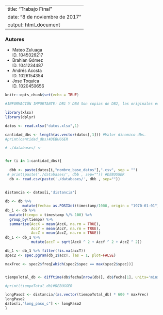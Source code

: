
---
title: "Trabajo Final"
date: "8 de noviembre de 2017"
output: html_document
---
<h3>Autores</h3>
<ul>
  <li>Mateo Zuluaga <br> ID. 1045026217</li>
  <li>Brahian Gómez <br> ID. 1041234487</li>
  <li>Andrés Acosta <br> ID. 1026154354</li>
  <li>Jose Toquica <br> ID. 1020450656</li>
</ul>
```r
knitr::opts_chunk$set(echo = TRUE)
```

```r

#INFORMACIÓN IMPORTANTE: DB1 Y DB4 Son copias de DB2, las originales están malas.

library(xlsx)
library(dplyr)

datos <- read.xlsx("datos.xlsx",1)

cantidad_dbs <- length(as.vector(datos[,1])) #Valor dinamico dbs.
#print(cantidad_dbs)#DEBUGGER

# ./databases/ <-


for (i in 1:cantidad_dbs){
  
  dbb <- paste(datos[i,"nombre_base_datos"],".csv", sep = "")
 # print(paste('./databases/', dbb , sep="")) #DEBUGGER
  db <- read.csv(paste('./databases/', dbb , sep=""))
  
  
distancia <- datos[i,'distancia']

db <- db %>%
        mutate(fecha= as.POSIXct(timestamp/1000, origin = "1970-01-01"))
db_1 <- db %>%
  mutate(tiempo = timestamp %/% 100) %>%
  group_by(tiempo) %>%
  summarise(AccX = mean(AccX, na.rm = TRUE),
            AccY = mean(AccY, na.rm = TRUE),
            AccZ = mean(AccZ, na.rm = TRUE))
db_1 <- db_1 %>%
            mutate(accT = sqrt(AccX ^ 2 + AccY ^ 2 + AccZ ^ 2))

db_1 <- db_1 %>% filter(!is.na(accT))
spec2 <- spec.pgram(db_1$accT, las = 1, plot=FALSE)

maxFrec <- spec2$freq[which(spec2$spec == max(spec2$spec))]


tiempoTotal_db <- difftime(db$fecha[nrow(db)], db$fecha[1], units='mins')

#print(tiempoTotal_db)#DEBUGGER

longPaso2 <- distancia/(as.vector(tiempoTotal_db) * 600 * maxFrec)
longPaso2
datos[i,"long_paso_c"] <- longPaso2
}
```
